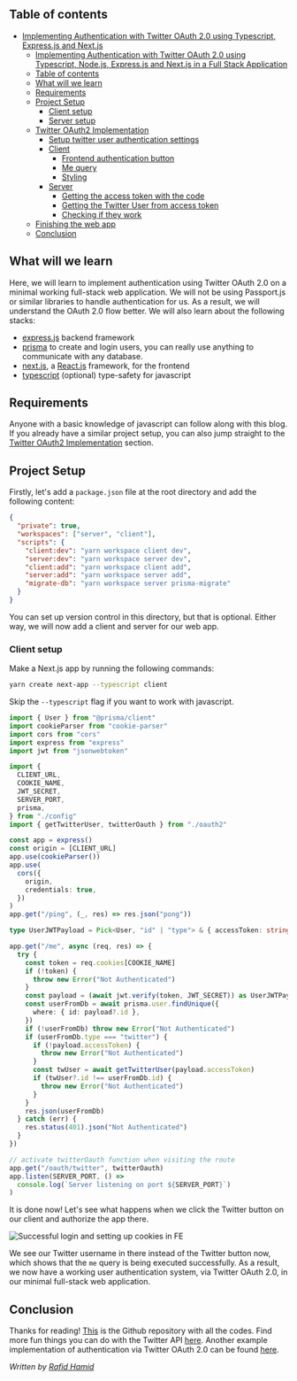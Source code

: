## Table of contents

- [Implementing Authentication with Twitter OAuth 2.0 using Typescript, Express.js and Next.js](#implementing-authentication-with-twitter-oauth-20-using-typescript-expressjs-and-nextjs)
  - [Implementing Authentication with Twitter OAuth 2.0 using Typescript, Node.js, Express.js and Next.js in a Full Stack Application](#implementing-authentication-with-twitter-oauth-20-using-typescript-nodejs-expressjs-and-nextjs-in-a-full-stack-application)
  - [Table of contents](#table-of-contents)
  - [What will we learn](#what-will-we-learn)
  - [Requirements](#requirements)
  - [Project Setup](#project-setup)
    - [Client setup](#client-setup)
    - [Server setup](#server-setup)
  - [Twitter OAuth2 Implementation](#twitter-oauth2-implementation)
    - [Setup twitter user authentication settings](#setup-twitter-user-authentication-settings)
    - [Client](#client)
      - [Frontend authentication button](#frontend-authentication-button)
      - [Me query](#me-query)
      - [Styling](#styling)
    - [Server](#server)
      - [Getting the access token with the code](#getting-the-access-token-with-the-code)
      - [Getting the Twitter User from access token](#getting-the-twitter-user-from-access-token)
      - [Checking if they work](#checking-if-they-work)
  - [Finishing the web app](#finishing-the-web-app)
  - [Conclusion](#conclusion)

## What will we learn

Here, we will learn to implement authentication using Twitter OAuth 2.0 on a minimal working full-stack web application. We will not be using Passport.js or similar libraries to handle authentication for us. As a result, we will understand the OAuth 2.0 flow better. We will also learn about the following stacks:

- [express.js](https://expressjs.com/) backend framework
- [prisma](https://www.prisma.io/) to create and login users, you can really use anything to communicate with any database.
- [next.js](https://nextjs.org/), a [React.js](https://reactjs.org/) framework, for the frontend
- [typescript](https://www.typescriptlang.org/) (optional) type-safety for javascript

## Requirements

Anyone with a basic knowledge of javascript can follow along with this blog.
If you already have a similar project setup, you can also jump straight to the [Twitter OAuth2 Implementation](#twitter-oauth2-implementation) section.

## Project Setup

Firstly, let's add a `package.json` file at the root directory and add the following content:

```json
{
  "private": true,
  "workspaces": ["server", "client"],
  "scripts": {
    "client:dev": "yarn workspace client dev",
    "server:dev": "yarn workspace server dev",
    "client:add": "yarn workspace client add",
    "server:add": "yarn workspace server add",
    "migrate-db": "yarn workspace server prisma-migrate"
  }
}
```

You can set up version control in this directory, but that is optional. Either way, we will now add a client and server for our web app.

### Client setup

Make a Next.js app by running the following commands:

```bash
yarn create next-app --typescript client
```

Skip the `--typescript` flag if you want to work with javascript.

```ts
import { User } from "@prisma/client"
import cookieParser from "cookie-parser"
import cors from "cors"
import express from "express"
import jwt from "jsonwebtoken"

import {
  CLIENT_URL,
  COOKIE_NAME,
  JWT_SECRET,
  SERVER_PORT,
  prisma,
} from "./config"
import { getTwitterUser, twitterOauth } from "./oauth2"

const app = express()
const origin = [CLIENT_URL]
app.use(cookieParser())
app.use(
  cors({
    origin,
    credentials: true,
  })
)
app.get("/ping", (_, res) => res.json("pong"))

type UserJWTPayload = Pick<User, "id" | "type"> & { accessToken: string }

app.get("/me", async (req, res) => {
  try {
    const token = req.cookies[COOKIE_NAME]
    if (!token) {
      throw new Error("Not Authenticated")
    }
    const payload = (await jwt.verify(token, JWT_SECRET)) as UserJWTPayload
    const userFromDb = await prisma.user.findUnique({
      where: { id: payload?.id },
    })
    if (!userFromDb) throw new Error("Not Authenticated")
    if (userFromDb.type === "twitter") {
      if (!payload.accessToken) {
        throw new Error("Not Authenticated")
      }
      const twUser = await getTwitterUser(payload.accessToken)
      if (twUser?.id !== userFromDb.id) {
        throw new Error("Not Authenticated")
      }
    }
    res.json(userFromDb)
  } catch (err) {
    res.status(401).json("Not Authenticated")
  }
})

// activate twitterOauth function when visiting the route
app.get("/oauth/twitter", twitterOauth)
app.listen(SERVER_PORT, () =>
  console.log(`Server listening on port ${SERVER_PORT}`)
)
```

It is done now! Let's see what happens when we click the Twitter button on our client and authorize the app there.

![Successful login and setting up cookies in FE](https://raw.githubusercontent.com/Reinforz/twitter-oauth2-blog/main/images/9.png)

We see our Twitter username in there instead of the Twitter button now, which shows that the `me` query is being executed successfully. As a result, we now have a working user authentication system, via Twitter OAuth 2.0, in our minimal full-stack web application.

## Conclusion

Thanks for reading! [This](https://github.com/Reinforz/twitter-oauth2-blog) is the Github repository with all the codes. Find more fun things you can do with the Twitter API [here](https://developer.twitter.com/en/docs/api-reference-index). Another example implementation of authentication via Twitter OAuth 2.0 can be found [here](https://github.com/imoxto/imodit).

_Written by [Rafid Hamid](https://github.com/imoxto)_

